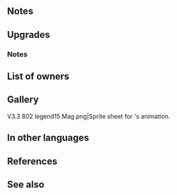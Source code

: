 {{Weapon Infobox
|tagid=SID_負の力
|weaponType=Green Tome
|might=14
|range=2
|effect=Grants Res+3. If a penalty inflicted by a skill like Panic or Threaten and/or a negative status effect (preventing counterattacks or restricting movement) is active on foe, grants Atk+6 during combat and unit makes a guaranteed follow-up attack.
|cost=400
|exclusive=1
|canUseMove={{MoveList|all}}
|statModifiers=0,14,0,0,3
|required=Rexcalibur
|refinePaths=default
|refineSP=400
|refineMedals=500
|refineDews=200
|upgradedEffect=Grants Res+3. At start of combat, if foe's HP ≥ 75% or if【Penalty】is active on foe, grants Atk+6, Res+5 to unit during combat, unit makes a guaranteed follow-up attack, and also, if unit initiates combat, reduces damage from foe's first attack by X% (X = 2 × total penalties on the foe within 2 spaces of target, including target, who has the highest total penalties).<br><br>【Penalty】<br>All effects that last "on foe through its next action." Includes penalties inflicted by a skill like Panic or Threaten and negative status effects (preventing counterattacks, restricting movement, or the effects of a skill like Triangle Adept or Guard).
|tagidExtraSkill1=一
|effectSkill1=If unit initiates combat or is within 2 spaces of an ally, grants Atk/Res+5 to unit during combat and deals damage = total penalties on the foe within 2 spaces of target (including target) who has the highest total penalties (excluding area-of-effect Specials).
|iconSkill1=Chaos Manifest W.png
|properties=random_owner
}}
==Notes==
{{Temporary buffs}}
{{EffectfromPenalty|target=foe|temporary buffs and follow-up effects}}
{{Guaranteed follow-up interaction}}
==Upgrades==
{{Weapon Upgrade List}}
===Notes===
{{DamagePercentageReduction}}
{{IfUnitInitiates}}
{{DamageBoost|name={{St|Chaos Manifest|refine=Skill1}}}}
{{EffectfromPenalties|damage boost and damage reduction|name={{St|Chaos Manifest|refine=Skill1}}|multiTarget=1|target=target and foes within 2 spaces of target}}
==List of owners==
{{Skill Hero List}}
==Gallery==
<gallery>
V3.3 802 legend15 Mag.png|Sprite sheet for {{PAGENAME}}'s animation.
</gallery>
==In other languages==
{{OtherLanguages
|japanese=負の力
|german=Gestalt des Chaos
|spanishEU=Espíritu del Caos
|spanishLA=Espíritu caótico
|french=Pouvoir du chaos
|italian=Caos scatenato
|chineseTW=負之力
|portuguese=Espírito do caos
}}
==References==
<references/>

==See also==
{{See also skills|cond=Description LIKE '%if%Penalty%is active on foe%makes a guaranteed follow-up%' OR Description LIKE '%deals damage = total%penalties%' AND Exclusive='1'}}
{{Weapons Navbox}}
